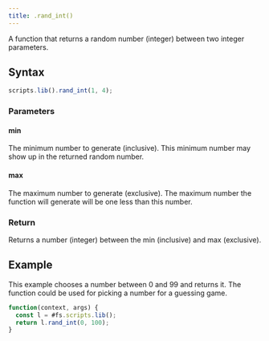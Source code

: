 ```yaml
---
title: .rand_int()
---
```


A function that returns a random number (integer) between two integer parameters.

## Syntax

```js
scripts.lib().rand_int(1, 4);
```

### Parameters

#### min

The minimum number to generate (inclusive). This minimum number may show up in the returned random number.

#### max

The maximum number to generate (exclusive). The maximum number the function will generate will be one less than this number.

### Return

Returns a number (integer) between the min (inclusive) and max (exclusive).

## Example

This example chooses a number between 0 and 99 and returns it. The function could be used for picking a number for a guessing game.

```js
function(context, args) {
  const l = #fs.scripts.lib();
  return l.rand_int(0, 100);
}
```
